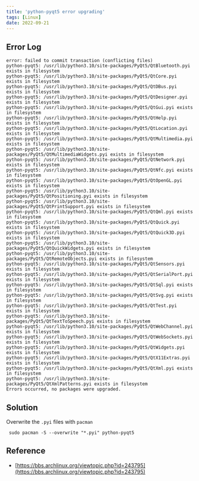 ```yaml
---
title: 'python-pyqt5 error upgrading'
tags: [Linux]
date: 2022-09-21
---
```


## Error Log

```shell
error: failed to commit transaction (conflicting files)
python-pyqt5: /usr/lib/python3.10/site-packages/PyQt5/QtBluetooth.pyi exists in filesystem
python-pyqt5: /usr/lib/python3.10/site-packages/PyQt5/QtCore.pyi exists in filesystem
python-pyqt5: /usr/lib/python3.10/site-packages/PyQt5/QtDBus.pyi exists in filesystem
python-pyqt5: /usr/lib/python3.10/site-packages/PyQt5/QtDesigner.pyi exists in filesystem
python-pyqt5: /usr/lib/python3.10/site-packages/PyQt5/QtGui.pyi exists in filesystem
python-pyqt5: /usr/lib/python3.10/site-packages/PyQt5/QtHelp.pyi exists in filesystem
python-pyqt5: /usr/lib/python3.10/site-packages/PyQt5/QtLocation.pyi exists in filesystem
python-pyqt5: /usr/lib/python3.10/site-packages/PyQt5/QtMultimedia.pyi exists in filesystem
python-pyqt5: /usr/lib/python3.10/site-packages/PyQt5/QtMultimediaWidgets.pyi exists in filesystem
python-pyqt5: /usr/lib/python3.10/site-packages/PyQt5/QtNetwork.pyi exists in filesystem
python-pyqt5: /usr/lib/python3.10/site-packages/PyQt5/QtNfc.pyi exists in filesystem
python-pyqt5: /usr/lib/python3.10/site-packages/PyQt5/QtOpenGL.pyi exists in filesystem
python-pyqt5: /usr/lib/python3.10/site-packages/PyQt5/QtPositioning.pyi exists in filesystem
python-pyqt5: /usr/lib/python3.10/site-packages/PyQt5/QtPrintSupport.pyi exists in filesystem
python-pyqt5: /usr/lib/python3.10/site-packages/PyQt5/QtQml.pyi exists in filesystem
python-pyqt5: /usr/lib/python3.10/site-packages/PyQt5/QtQuick.pyi exists in filesystem
python-pyqt5: /usr/lib/python3.10/site-packages/PyQt5/QtQuick3D.pyi exists in filesystem
python-pyqt5: /usr/lib/python3.10/site-packages/PyQt5/QtQuickWidgets.pyi exists in filesystem
python-pyqt5: /usr/lib/python3.10/site-packages/PyQt5/QtRemoteObjects.pyi exists in filesystem
python-pyqt5: /usr/lib/python3.10/site-packages/PyQt5/QtSensors.pyi exists in filesystem
python-pyqt5: /usr/lib/python3.10/site-packages/PyQt5/QtSerialPort.pyi exists in filesystem
python-pyqt5: /usr/lib/python3.10/site-packages/PyQt5/QtSql.pyi exists in filesystem
python-pyqt5: /usr/lib/python3.10/site-packages/PyQt5/QtSvg.pyi exists in filesystem
python-pyqt5: /usr/lib/python3.10/site-packages/PyQt5/QtTest.pyi exists in filesystem
python-pyqt5: /usr/lib/python3.10/site-packages/PyQt5/QtTextToSpeech.pyi exists in filesystem
python-pyqt5: /usr/lib/python3.10/site-packages/PyQt5/QtWebChannel.pyi exists in filesystem
python-pyqt5: /usr/lib/python3.10/site-packages/PyQt5/QtWebSockets.pyi exists in filesystem
python-pyqt5: /usr/lib/python3.10/site-packages/PyQt5/QtWidgets.pyi exists in filesystem
python-pyqt5: /usr/lib/python3.10/site-packages/PyQt5/QtX11Extras.pyi exists in filesystem
python-pyqt5: /usr/lib/python3.10/site-packages/PyQt5/QtXml.pyi exists in filesystem
python-pyqt5: /usr/lib/python3.10/site-packages/PyQt5/QtXmlPatterns.pyi exists in filesystem
Errors occurred, no packages were upgraded.
```

## Solution

Overwrite the `.pyi` files with `pacman`

```shell
 sudo pacman -S --overwrite "*.pyi" python-pyqt5
```

## Reference

- [https://bbs.archlinux.org/viewtopic.php?id=243795](https://bbs.archlinux.org/viewtopic.php?id=243795)

